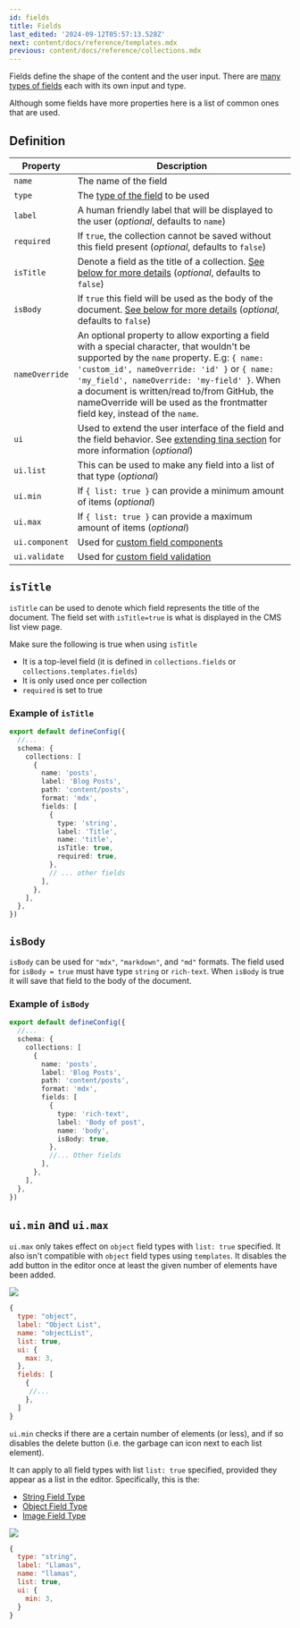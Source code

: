 ```yaml
---
id: fields
title: Fields
last_edited: '2024-09-12T05:57:13.528Z'
next: content/docs/reference/templates.mdx
previous: content/docs/reference/collections.mdx
---
```


Fields define the shape of the content and the user input. There are [many types of fields](/docs/reference/types) each with its own input and type.

Although some fields have more properties here is a list of common ones that are used.

## Definition

| Property       | Description                                                                                                                                                                                                                                                                                                                                                           |
| -------------- | --------------------------------------------------------------------------------------------------------------------------------------------------------------------------------------------------------------------------------------------------------------------------------------------------------------------------------------------------------------------- |
| `name`         | The name of the field                                                                                                                                                                                                                                                                                                                                                 |
| `type`         | The [type of the field](/docs/reference/types/) to be used                                                                                                                                                                                                                                                                                                            |
| `label`        | A human friendly label that will be displayed to the user (*optional*, defaults to `name`)                                                                                                                                                                                                                                                                            |
| `required`     | If `true`, the collection cannot be saved without this field present (*optional*, defaults to `false`)                                                                                                                                                                                                                                                                |
| `isTitle`      | Denote a field as the title of a collection. [See below for more details](#istitle) (*optional*, defaults to `false`)                                                                                                                                                                                                                                                 |
| `isBody`       | If `true` this field will be used as the body of the document. [See below for more details](#isbody) (*optional*, defaults to `false`)                                                                                                                                                                                                                                |
| `nameOverride` | An optional property to allow exporting a field with a special character, that wouldn't be supported by the `name` property. E.g: `{ name: 'custom_id', nameOverride: 'id' }` or `{ name: 'my_field', nameOverride: 'my-field' }`. When a document is written/read to/from GitHub, the nameOverride will be used as the frontmatter field key, instead of the `name`. |
| `ui`           | Used to extend the user interface of the field and the field behavior. See [extending tina section](/docs/extending-tina/overview/#customizing-fields) for more information (*optional*)                                                                                                                                                                              |
| `ui.list`      | This can be used to make any field into a list of that type (*optional*)                                                                                                                                                                                                                                                                                              |
| `ui.min`       | If `{ list: true }` can provide a minimum amount of items (*optional*)                                                                                                                                                                                                                                                                                                |
| `ui.max`       | If `{ list: true }` can provide a maximum amount of items (*optional*)                                                                                                                                                                                                                                                                                                |
| `ui.component` | Used for [custom field components](/docs/extending-tina/custom-field-components)                                                                                                                                                                                                                                                                                      |
| `ui.validate`  | Used for [custom field validation](/docs/extending-tina/validation/)                                                                                                                                                                                                                                                                                                  |

## `isTitle`

`isTitle` can be used to denote which field represents the title of the document. The field set with `isTitle=true` is what is displayed in the CMS list view page.

Make sure the following is true when using `isTitle`

* It is a top-level field (it is defined in `collections.fields` or `collections.templates.fields`)
* It is only used once per collection
* `required` is set to true

### Example of `isTitle`

```ts
export default defineConfig({
  //...
  schema: {
    collections: [
      {
        name: 'posts',
        label: 'Blog Posts',
        path: 'content/posts',
        format: 'mdx',
        fields: [
          {
            type: 'string',
            label: 'Title',
            name: 'title',
            isTitle: true,
            required: true,
          },
          // ... other fields
        ],
      },
    ],
  },
})
```

## `isBody`

`isBody` can be used for `"mdx"`, `"markdown"`, and `"md"` formats. The field used for `isBody = true` must have type `string` or `rich-text`. When `isBody` is true it will save that field to the body of the document.

### Example of `isBody`

```ts
export default defineConfig({
  //...
  schema: {
    collections: [
      {
        name: 'posts',
        label: 'Blog Posts',
        path: 'content/posts',
        format: 'mdx',
        fields: [
          {
            type: 'rich-text',
            label: 'Body of post',
            name: 'body',
            isBody: true,
          },
          //... Other fields
        ],
      },
    ],
  },
})
```

## `ui.min` and `ui.max`

`ui.max` only takes effect on `object` field types with `list: true` specified. It also isn't compatible with `object` field types using `templates`. It disables the add button in the editor once at least the given number of elements have been added.

![](https://res.cloudinary.com/forestry-demo/image/upload/v1726119767/tina-io/docs/Screenshot_2024-09-12_at_3.42.29_pm_odmdvs.png)

```javascript
{
  type: "object",
  label: "Object List",
  name: "objectList",
  list: true,
  ui: {
    max: 3,
  },
  fields: [
    {
     //...
    },
  ]
}
```

`ui.min` checks if there are a certain number of elements (or less), and if so disables the delete button (i.e. the garbage can icon next to each list element).

It can apply to all field types with list `list: true` specified, provided they appear as a list in the editor. Specifically, this is the:

* [String Field Type](https://tina.io/docs/reference/types/string/)
* [Object Field Type](/docs/reference/types/object/)
* [Image Field Type](/docs/reference/types/image/)

![](https://res.cloudinary.com/forestry-demo/image/upload/v1726120291/tina-io/docs/Screenshot_2024-09-12_at_3.50.44_pm_dikc3n.png)

```javascript
{
  type: "string",
  label: "Llamas",
  name: "llamas",
  list: true,
  ui: {
    min: 3,
  }
}
```
